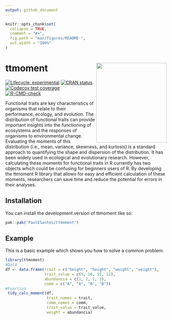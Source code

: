 ```yaml
---
output: github_document
---
```


<!-- README.md is generated from README.Rmd. Please edit that file -->

```r
knitr::opts_chunk$set(
  collapse = TRUE,
  comment = "#>",
  fig.path = "man/figures/README-",
  out.width = "100%"
)
```

# ttmoment <a href='https://github.com/PaulESantos/ttmoment'><img src='man/figures/ttmoment.svg' align="right" height="250" width="220" /></a>

<!-- badges: start -->
[![Lifecycle: experimental](https://img.shields.io/badge/lifecycle-experimental-orange.svg)](https://lifecycle.r-lib.org/articles/stages.html#experimental)
[![CRAN status](https://www.r-pkg.org/badges/version/ttmoment)](https://CRAN.R-project.org/package=ttmoment)
[![Codecov test coverage](https://codecov.io/gh/PaulESantos/ttmoment/branch/main/graph/badge.svg)](https://app.codecov.io/gh/PaulESantos/ttmoment?branch=main)
[![R-CMD-check](https://github.com/PaulESantos/ttmoment/actions/workflows/R-CMD-check.yaml/badge.svg)](https://github.com/PaulESantos/ttmoment/actions/workflows/R-CMD-check.yaml)
<!-- badges: end -->

Functional traits are key characteristics of organisms that relate to their performance, ecology, and evolution. The distribution of functional traits can provide important insights into the functioning of ecosystems and the responses of organisms to environmental change. Evaluating the moments of this distribution (i.e., mean, variance, skewness, and kurtosis) is a standard approach to quantifying the shape and dispersion of the distribution. It has been widely used in ecological and evolutionary research. However, calculating these moments for functional traits in R currently has two objects which could be confusing for beginners users of R. By developing the ttmoment R library that allows for easy and efficient calculation of these moments, researchers can save time and reduce the potential for errors in their analyses.

## Installation

You can install the development version of ttmoment like so:

``` r
pak::pak("PaulESantos/ttmoment")
```

## Example

This is a basic example which shows you how to solve a common problem:

```r
library(ttmoment)
#Data
df <- data.frame(trait = c("height", "height", "weight", "weight"),
                 trait_value = c(5, 10, 15, 12),
                 abundancia = c(1, 2, 1, 3),
                 comm = c("A", "A", "B", "B"))
#Function                          
 tidy_calc_moment(df, 
                  trait_names = trait,
                  comm_names = comm,
                  trait_value = trait_value,
                  weight = abundancia)

```


